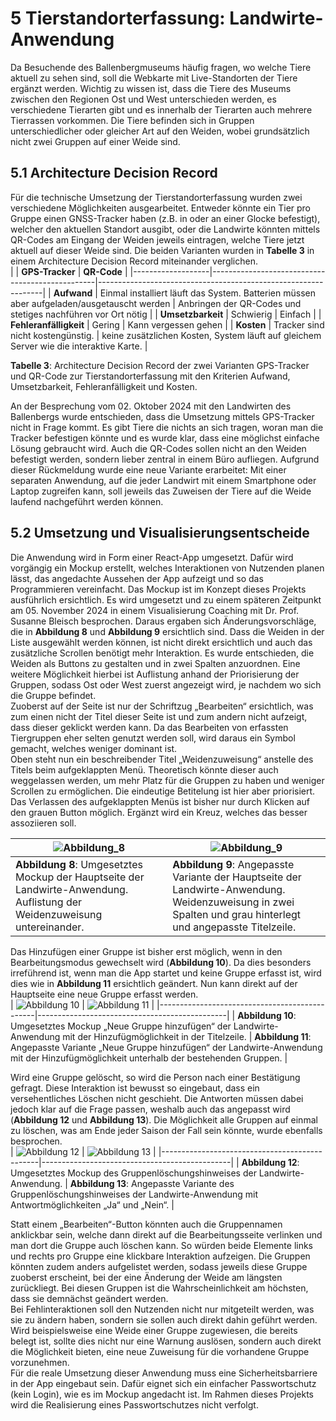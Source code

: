 # 5	Tierstandorterfassung: Landwirte-Anwendung
Da Besuchende des Ballenbergmuseums häufig fragen, wo welche Tiere aktuell zu sehen sind, soll die Webkarte mit Live-Standorten der Tiere ergänzt werden. Wichtig zu wissen ist, dass die Tiere des Museums zwischen den Regionen Ost und West unterschieden werden, es verschiedene Tierarten gibt und es innerhalb der Tierarten auch mehrere Tierrassen vorkommen. Die Tiere befinden sich in Gruppen unterschiedlicher oder gleicher Art auf den Weiden, wobei grundsätzlich nicht zwei Gruppen auf einer Weide sind.  

## 5.1	Architecture Decision Record
Für die technische Umsetzung der Tierstandorterfassung wurden zwei verschiedene Möglichkeiten ausgearbeitet. Entweder könnte ein Tier pro Gruppe einen GNSS-Tracker haben (z.B. in oder an einer Glocke befestigt), welcher den aktuellen Standort ausgibt, oder die Landwirte könnten mittels QR-Codes am Eingang der Weiden jeweils eintragen, welche Tiere jetzt aktuell auf dieser Weide sind. Die beiden Varianten wurden in **Tabelle 3** in einem Architecture Decision Record miteinander verglichen.  
|                   | **GPS-Tracker**                                 | **QR-Code**                                                    |
|-------------------|-------------------------------------------------|----------------------------------------------------------------|
| **Aufwand**       | Einmal installiert läuft das System. Batterien müssen aber aufgeladen/ausgetauscht werden | Anbringen der QR-Codes und stetiges nachführen vor Ort nötig    |
| **Umsetzbarkeit** | Schwierig                                      | Einfach                                                        |
| **Fehleranfälligkeit** | Gering                                      | Kann vergessen gehen                                           |
| **Kosten**        | Tracker sind nicht kostengünstig.              | keine zusätzlichen Kosten, System läuft auf gleichem Server wie die interaktive Karte. |

**Tabelle 3**: Architecture Decision Record der zwei Varianten GPS-Tracker und QR-Code zur Tierstandorterfassung mit den Kriterien Aufwand, Umsetzbarkeit, Fehleranfälligkeit und Kosten.  

An der Besprechung vom 02. Oktober 2024 mit den Landwirten des Ballenbergs wurde entschieden, dass die Umsetzung mittels GPS-Tracker nicht in Frage kommt. Es gibt Tiere die nichts an sich tragen, woran man die Tracker befestigen könnte und es wurde klar, dass eine möglichst einfache Lösung gebraucht wird. Auch die QR-Codes sollen nicht an den Weiden befestigt werden, sondern lieber zentral in einem Büro aufliegen. Aufgrund dieser Rückmeldung wurde eine neue Variante erarbeitet: Mit einer separaten Anwendung, auf die jeder Landwirt mit einem Smartphone oder Laptop zugreifen kann, soll jeweils das Zuweisen der Tiere auf die Weide laufend nachgeführt werden können.  
## 5.2	Umsetzung und Visualisierungsentscheide
Die Anwendung wird in Form einer React-App umgesetzt. Dafür wird vorgängig ein Mockup erstellt, welches Interaktionen von Nutzenden planen lässt, das angedachte Aussehen der App aufzeigt und so das Programmieren vereinfacht. Das Mockup ist im Konzept dieses Projekts ausführlich ersichtlich. Es wird umgesetzt und zu einem späteren Zeitpunkt am 05. November 2024 in einem Visualisierung Coaching mit Dr. Prof. Susanne Bleisch besprochen. Daraus ergaben sich Änderungsvorschläge, die in **Abbildung 8** und **Abbildung 9** ersichtlich sind. Dass die Weiden in der Liste ausgewählt werden können, ist nicht direkt ersichtlich und auch das zusätzliche Scrollen benötigt mehr Interaktion. Es wurde entschieden, die Weiden als Buttons zu gestalten und in zwei Spalten anzuordnen. Eine weitere Möglichkeit hierbei ist Auflistung anhand der Priorisierung der Gruppen, sodass Ost oder West zuerst angezeigt wird, je nachdem wo sich die Gruppe befindet.  
Zuoberst auf der Seite ist nur der Schriftzug „Bearbeiten“ ersichtlich, was zum einen nicht der Titel dieser Seite ist und zum andern nicht aufzeigt, dass dieser geklickt werden kann. Da das Bearbeiten von erfassten Tiergruppen eher selten genutzt werden soll, wird daraus ein Symbol gemacht, welches weniger dominant ist.  
Oben steht nun ein beschreibender Titel „Weidenzuweisung“ anstelle des Titels beim aufgeklappten Menü. Theoretisch könnte dieser auch weggelassen werden, um mehr Platz für die Gruppen zu haben und weniger Scrollen zu ermöglichen. Die eindeutige Betitelung ist hier aber priorisiert.  
Das Verlassen des aufgeklappten Menüs ist bisher nur durch Klicken auf den grauen Button möglich. Ergänzt wird ein Kreuz, welches das besser assoziieren soll.  

| ![Abbildung_8](/documentary/Abbildung_8.png)   | ![Abbildung_9](/documentary/Abbildung_9.png)   |
|-----------------------------------------------|-----------------------------------------------|
| **Abbildung 8**: Umgesetztes Mockup der Hauptseite der Landwirte-Anwendung.<br />Auflistung der Weidenzuweisung untereinander. | **Abbildung 9**: Angepasste Variante der Hauptseite der Landwirte-Anwendung.<br />Weidenzuweisung in zwei Spalten und grau hinterlegt und angepasste Titelzeile. |  

Das Hinzufügen einer Gruppe ist bisher erst möglich, wenn in den Bearbeitungsmodus gewechselt wird (**Abbildung 10**). Da dies besonders irreführend ist, wenn man die App startet und keine Gruppe erfasst ist, wird dies wie in **Abbildung 11** ersichtlich geändert. Nun kann direkt auf der Hauptseite eine neue Gruppe erfasst werden.  
| ![Abbildung 10](/documentary/Abbildung_10.png) | ![Abbildung 11](/documentary/Abbildung_11.png) |
|-----------------------------------------------|-----------------------------------------------|
| **Abbildung 10**: Umgesetztes Mockup „Neue Gruppe hinzufügen“ der Landwirte-Anwendung mit der Hinzufügmöglichkeit in der Titelzeile. | **Abbildung 11**: Angepasste Variante „Neue Gruppe hinzufügen“ der Landwirte-Anwendung mit der Hinzufügmöglichkeit unterhalb der bestehenden Gruppen. |  

Wird eine Gruppe gelöscht, so wird die Person nach einer Bestätigung gefragt. Diese Interaktion ist bewusst so eingebaut, dass ein versehentliches Löschen nicht geschieht. Die Antworten müssen dabei jedoch klar auf die Frage passen, weshalb auch das angepasst wird (**Abbildung 12** und **Abbildung 13**). Die Möglichkeit alle Gruppen auf einmal zu löschen, was am Ende jeder Saison der Fall sein könnte, wurde ebenfalls besprochen.  
| ![Abbildung 12](/documentary/Abbildung_12.png) | ![Abbildung 13](/documentary/Abbildung_13.png) |
|-----------------------------------------------|-----------------------------------------------|
| **Abbildung 12**: Umgesetztes Mockup des Gruppenlöschungshinweises der Landwirte-Anwendung. | **Abbildung 13**: Angepasste Variante des Gruppenlöschungshinweises der Landwirte-Anwendung mit Antwortmöglichkeiten „Ja“ und „Nein“. |  

Statt einem „Bearbeiten“-Button könnten auch die Gruppennamen anklickbar sein, welche dann direkt auf die Bearbeitungsseite verlinken und man dort die Gruppe auch löschen kann. So würden beide Elemente links und rechts pro Gruppe eine klickbare Interaktion aufzeigen. Die Gruppen könnten zudem anders aufgelistet werden, sodass jeweils diese Gruppe zuoberst erscheint, bei der eine Änderung der Weide am längsten zurückliegt. Bei diesen Gruppen ist die Wahrscheinlichkeit am höchsten, dass sie demnächst geändert werden.  
Bei Fehlinteraktionen soll den Nutzenden nicht nur mitgeteilt werden, was sie zu ändern haben, sondern sie sollen auch direkt dahin geführt werden. Wird beispielsweise eine Weide einer Gruppe zugewiesen, die bereits belegt ist, sollte dies nicht nur eine Warnung auslösen, sondern auch direkt die Möglichkeit bieten, eine neue Zuweisung für die vorhandene Gruppe vorzunehmen.  
Für die reale Umsetzung dieser Anwendung muss eine Sicherheitsbarriere in der App eingebaut sein. Dafür eignet sich ein einfacher Passwortschutz (kein Login), wie es im Mockup angedacht ist. Im Rahmen dieses Projekts wird die Realisierung eines Passwortschutzes nicht verfolgt.